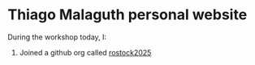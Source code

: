 # Thiago Malaguth personal website

During the workshop today, I: 

1.  Joined a github org called [rostock2025](https://github.com/rostock2025/)

